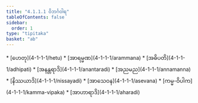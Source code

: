 ```yaml
---
title: "4.1.1.1 ဝိဘင်္ဂဝါရ"
tableOfContents: false
sidebar:
  order: 1
type: "tipitaka"
basket: "ab"
---
```



<DynamicBreadcrumb />



<TableOfContents>
* [ဟေတု](4-1-1-1/hetu)
* [အာရမ္မဏ](4-1-1-1/arammana)
* [အဓိပတိ](4-1-1-1/adhipati)
* [အနန္တရာဒိ](4-1-1-1/anantaradi)
* [အညမည](4-1-1-1/annamanna)
* [နိဿယာဒိ](4-1-1-1/nissayadi)
* [အာသေဝန](4-1-1-1/asevana)
* [ကမ္မ-ဝိပါက](4-1-1-1/kamma-vipaka)
* [အာဟာရာဒိ](4-1-1-1/aharadi)
</TableOfContents>